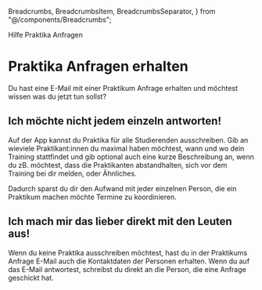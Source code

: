   Breadcrumbs,
  BreadcrumbsItem,
  BreadcrumbsSeparator,
} from "@/components/Breadcrumbs";

<Breadcrumbs>
  <BreadcrumbsItem href="/help">Hilfe</BreadcrumbsItem>
  <BreadcrumbsSeparator />
  <BreadcrumbsItem>Praktika Anfragen</BreadcrumbsItem>
</Breadcrumbs>

<div className="py-6 prose">

# Praktika Anfragen erhalten

Du hast eine E-Mail mit einer Praktikum Anfrage erhalten und möchtest wissen was du jetzt tun sollst?

## Ich möchte nicht jedem einzeln antworten!

Auf der App kannst du Praktika für alle Studierenden ausschreiben. Gib an wieviele Praktikant:innen du maximal haben möchtest, wann und wo dein Training stattfindet und gib optional auch eine kurze Beschreibung an, wenn du zB. möchtest, dass die Praktikanten abstandhalten, sich vor dem Training bei dir melden, oder Ähnliches.

Dadurch sparst du dir den Aufwand mit jeder einzelnen Person, die ein Praktikum machen möchte Termine zu koordinieren.

## Ich mach mir das lieber direkt mit den Leuten aus!

Wenn du keine Praktika ausschreiben möchtest, hast du in der Praktikums Anfrage E-Mail auch die Kontaktdaten der Personen erhalten. Wenn du auf das E-Mail antwortest, schreibst du direkt an die Person, die eine Anfrage geschickt hat.

</div>
